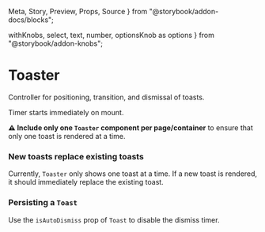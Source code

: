   Meta,
  Story,
  Preview,
  Props,
  Source
} from "@storybook/addon-docs/blocks";

  withKnobs,
  select,
  text,
  number,
  optionsKnob as options
} from "@storybook/addon-knobs";



<Meta
  title="Components/Interactive/Toaster"
  decorators={[withKnobs]}
  component={Toaster}
/>

# Toaster

<ImportPath component={Toaster} section="interactive" />

Controller for positioning, transition, and dismissal of toasts.

<Story name="Knobs">
  <Toaster
    toastProps={{
      progress: number("progress", 42, {
        range: true,
        min: 1,
        max: 100,
        step: 1
      }),
      type: options(
        "type",
        arrayToOptions(['error', 'success', 'info', 'progress']),
        undefined,
        { display: "inline-radio" }
      ),
      content: text("content", undefined)
    }}
  />
</Story>

Timer starts immediately on mount.

**⚠️ Include only one `Toaster` component per page/container** to ensure that only one toast is rendered at a time.

### New toasts replace existing toasts

Currently, `Toaster` only shows one toast at a time. If a new toast is rendered, it should immediately replace the existing toast.

### Persisting a `Toast`

Use the `isAutoDismiss` prop of `Toast` to disable the dismiss timer.
